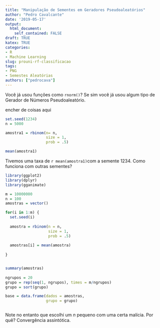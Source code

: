 ```yaml
---
title: "Manipulação de Sementes em Geradores Pseudoaleatórios"
author: "Pedro Cavalcante"
date: '2019-05-17'
output:
  html_document:
    self_contained: FALSE
draft: TRUE
katex: TRUE
categories:
- R
- Machine Learning
slug: prouni-rf-classificacao
tags:
- PNG
- Semestes Aleatórias
authors: ["pedrocava"]
---
```


Você já usou funções como ``rnorm()``? Se sim você já usou algum tipo de Gerador de Números Pseudoaleatório.

encher de coisas aqui




```R
set.seed(1234)
n = 5000

amostra1 = rbinom(n= n,
                  size = 1,
                  prob = .5)

mean(amostra1)
```

Tivemos uma taxa de ```r mean(amostra1)```com a semente $1234$. Como funciona com outras sementes? 

```R
library(ggplot2)
library(dplyr)
library(gganimate)

m = 10000000
n = 100
amostras = vector()

for(i in 1:m) {
  set.seed(i)
  
  amostra = rbinom(n = n,
                   size = 1,
                   prob = .5)
  
  amostras[i] = mean(amostra)
    
}


summary(amostras)
  
ngrupos = 20
grupo = rep(seq(1, ngrupos), times = m/ngrupos)
grupo = sort(grupo)

base = data.frame(dados = amostras,
                  grupo = grupo) 



```

Note no entanto que escolhi um $n$ pequeno com uma certa malícia. Por quê? Convergência assintótica. 
